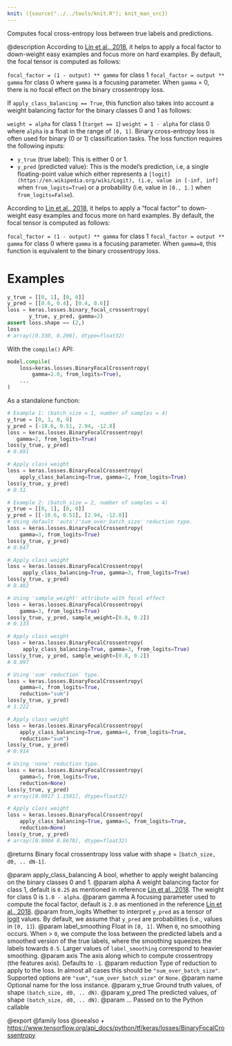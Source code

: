 ```yaml
---
knit: ({source("../../tools/knit.R"); knit_man_src})
---
```

Computes focal cross-entropy loss between true labels and predictions.

@description
According to [Lin et al., 2018](https://arxiv.org/pdf/1708.02002.pdf), it
helps to apply a focal factor to down-weight easy examples and focus more on
hard examples. By default, the focal tensor is computed as follows:

`focal_factor = (1 - output) ** gamma` for class 1
`focal_factor = output ** gamma` for class 0
where `gamma` is a focusing parameter. When `gamma` = 0, there is no focal
effect on the binary crossentropy loss.

If `apply_class_balancing == True`, this function also takes into account a
weight balancing factor for the binary classes 0 and 1 as follows:

`weight = alpha` for class 1 (`target == 1`)
`weight = 1 - alpha` for class 0
where `alpha` is a float in the range of `[0, 1]`.
Binary cross-entropy loss is often used for binary (0 or 1) classification
tasks. The loss function requires the following inputs:

- `y_true` (true label): This is either 0 or 1.
- `y_pred` (predicted value): This is the model's prediction, i.e, a single
    floating-point value which either represents a
    `[logit](https://en.wikipedia.org/wiki/Logit), (i.e, value in [-inf, inf]`
    when `from_logits=True`) or a probability (i.e, value in `[0., 1.]` when
    `from_logits=False`).

According to [Lin et al., 2018](https://arxiv.org/pdf/1708.02002.pdf), it
helps to apply a "focal factor" to down-weight easy examples and focus more
on hard examples. By default, the focal tensor is computed as follows:

`focal_factor = (1 - output) ** gamma` for class 1
`focal_factor = output ** gamma` for class 0
where `gamma` is a focusing parameter. When `gamma=0`, this function is
equivalent to the binary crossentropy loss.

# Examples
```python
y_true = [[0, 1], [0, 0]]
y_pred = [[0.6, 0.4], [0.4, 0.6]]
loss = keras.losses.binary_focal_crossentropy(
       y_true, y_pred, gamma=2)
assert loss.shape == (2,)
loss
# array([0.330, 0.206], dtype=float32)
```
With the `compile()` API:

```python
model.compile(
    loss=keras.losses.BinaryFocalCrossentropy(
        gamma=2.0, from_logits=True),
    ...
)
```

As a standalone function:

```python
# Example 1: (batch_size = 1, number of samples = 4)
y_true = [0, 1, 0, 0]
y_pred = [-18.6, 0.51, 2.94, -12.8]
loss = keras.losses.BinaryFocalCrossentropy(
   gamma=2, from_logits=True)
loss(y_true, y_pred)
# 0.691
```

```python
# Apply class weight
loss = keras.losses.BinaryFocalCrossentropy(
    apply_class_balancing=True, gamma=2, from_logits=True)
loss(y_true, y_pred)
# 0.51
```

```python
# Example 2: (batch_size = 2, number of samples = 4)
y_true = [[0, 1], [0, 0]]
y_pred = [[-18.6, 0.51], [2.94, -12.8]]
# Using default 'auto'/'sum_over_batch_size' reduction type.
loss = keras.losses.BinaryFocalCrossentropy(
    gamma=3, from_logits=True)
loss(y_true, y_pred)
# 0.647
```

```python
# Apply class weight
loss = keras.losses.BinaryFocalCrossentropy(
     apply_class_balancing=True, gamma=3, from_logits=True)
loss(y_true, y_pred)
# 0.482
```

```python
# Using 'sample_weight' attribute with focal effect
loss = keras.losses.BinaryFocalCrossentropy(
    gamma=3, from_logits=True)
loss(y_true, y_pred, sample_weight=[0.8, 0.2])
# 0.133
```

```python
# Apply class weight
loss = keras.losses.BinaryFocalCrossentropy(
     apply_class_balancing=True, gamma=3, from_logits=True)
loss(y_true, y_pred, sample_weight=[0.8, 0.2])
# 0.097
```

```python
# Using 'sum' reduction` type.
loss = keras.losses.BinaryFocalCrossentropy(
    gamma=4, from_logits=True,
    reduction="sum")
loss(y_true, y_pred)
# 1.222
```

```python
# Apply class weight
loss = keras.losses.BinaryFocalCrossentropy(
    apply_class_balancing=True, gamma=4, from_logits=True,
    reduction="sum")
loss(y_true, y_pred)
# 0.914
```

```python
# Using 'none' reduction type.
loss = keras.losses.BinaryFocalCrossentropy(
    gamma=5, from_logits=True,
    reduction=None)
loss(y_true, y_pred)
# array([0.0017 1.1561], dtype=float32)
```

```python
# Apply class weight
loss = keras.losses.BinaryFocalCrossentropy(
    apply_class_balancing=True, gamma=5, from_logits=True,
    reduction=None)
loss(y_true, y_pred)
# array([0.0004 0.8670], dtype=float32)
```

@returns
Binary focal crossentropy loss value
with shape = `[batch_size, d0, .. dN-1]`.

@param apply_class_balancing A bool, whether to apply weight balancing on the
    binary classes 0 and 1.
@param alpha A weight balancing factor for class 1, default is `0.25` as
    mentioned in reference [Lin et al., 2018](
    https://arxiv.org/pdf/1708.02002.pdf).  The weight for class 0 is
    `1.0 - alpha`.
@param gamma A focusing parameter used to compute the focal factor, default is
    `2.0` as mentioned in the reference
    [Lin et al., 2018](https://arxiv.org/pdf/1708.02002.pdf).
@param from_logits Whether to interpret `y_pred` as a tensor of
    [logit](https://en.wikipedia.org/wiki/Logit) values. By default, we
    assume that `y_pred` are probabilities (i.e., values in `[0, 1]`).
@param label_smoothing Float in `[0, 1]`. When `0`, no smoothing occurs.
    When > `0`, we compute the loss between the predicted labels
    and a smoothed version of the true labels, where the smoothing
    squeezes the labels towards `0.5`.
    Larger values of `label_smoothing` correspond to heavier smoothing.
@param axis The axis along which to compute crossentropy (the features axis).
    Defaults to `-1`.
@param reduction Type of reduction to apply to the loss. In almost all cases
    this should be `"sum_over_batch_size"`.
    Supported options are `"sum"`, `"sum_over_batch_size"` or `None`.
@param name Optional name for the loss instance.
@param y_true Ground truth values, of shape `(batch_size, d0, .. dN)`.
@param y_pred The predicted values, of shape `(batch_size, d0, .. dN)`.
@param ... Passed on to the Python callable

@export
@family loss
@seealso
+ <https://www.tensorflow.org/api_docs/python/tf/keras/losses/BinaryFocalCrossentropy>
